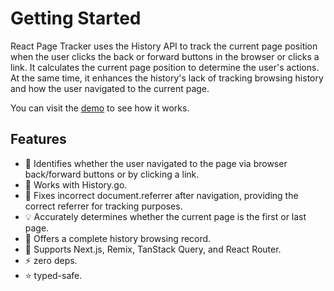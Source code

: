 # Getting Started

React Page Tracker uses the History API to track the current page position when the user clicks the back or forward buttons in the browser or clicks a link. It calculates the current page position to determine the user's actions. At the same time, it enhances the history's lack of tracking browsing history and how the user navigated to the current page.

You can visit the [demo](/demo) to see how it works.

## Features
- 📝 Identifies whether the user navigated to the page via browser back/forward buttons or by clicking a link.
- 🧩 Works with History.go.
- 🐞 Fixes incorrect document.referrer after navigation, providing the correct referrer for tracking purposes.
- 💡 Accurately determines whether the current page is the first or last page.
- 🧭 Offers a complete history browsing record.
- 🚀 Supports Next.js, Remix, TanStack Query, and React Router.
- ⚡️ zero deps.
- ⭐️ typed-safe.
